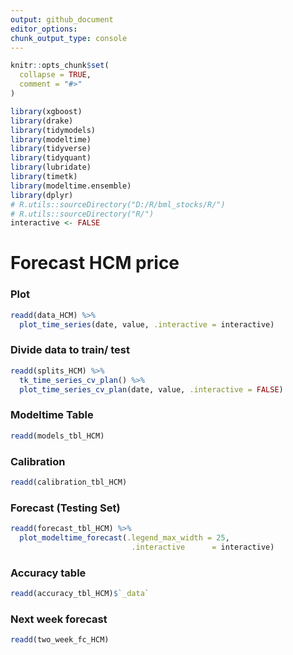 ```yaml
---
output: github_document
editor_options: 
chunk_output_type: console
---
```

  
  
```r
knitr::opts_chunk$set(
  collapse = TRUE,
  comment = "#>"
)
```

```r
library(xgboost)
library(drake)
library(tidymodels)
library(modeltime)
library(tidyverse)
library(tidyquant)
library(lubridate)
library(timetk)
library(modeltime.ensemble)
library(dplyr)
# R.utils::sourceDirectory("D:/R/bml_stocks/R/")
# R.utils::sourceDirectory("R/")
interactive <- FALSE
```

# Forecast HCM price

### Plot
```r
readd(data_HCM) %>%
  plot_time_series(date, value, .interactive = interactive)
```

### Divide data to train/ test

```r
readd(splits_HCM) %>%
  tk_time_series_cv_plan() %>%
  plot_time_series_cv_plan(date, value, .interactive = FALSE)
```

### Modeltime Table

```r
readd(models_tbl_HCM)
```

### Calibration
```r
readd(calibration_tbl_HCM)
```


### Forecast (Testing Set)
```r

readd(forecast_tbl_HCM) %>% 
  plot_modeltime_forecast(.legend_max_width = 25, 
                           .interactive      = interactive)
```

### Accuracy table
```r
readd(accuracy_tbl_HCM)$`_data`

```
### Next week forecast
```r
readd(two_week_fc_HCM)
```

